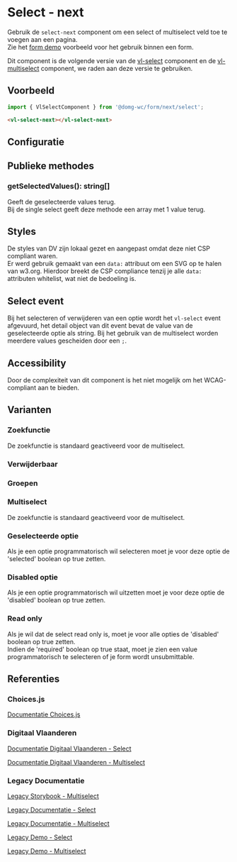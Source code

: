 
# Select - next

Gebruik de `select-next` component om een select of multiselect veld toe te voegen aan een pagina.<br/>
Zie het [form demo](/docs/applicatief-voorbeelden-form-demo--documentatie) voorbeeld voor het gebruik binnen een form.

Dit component is de volgende versie van de [vl-select](/docs/elements-select--documentatie) component en de [vl-multiselect](/docs/elements-multiselect--documentatie) component, we raden aan deze versie te gebruiken.

## Voorbeeld

```js
import { VlSelectComponent } from '@domg-wc/form/next/select';
```

```html
<vl-select-next></vl-select-next>
```

<Canvas of={VlSelectStories.SelectDefault} />

## Configuratie

<ArgTypes of={VlSelectStories.SelectDefault} />

## Publieke methodes

<FormControlPublicMethods />

### getSelectedValues(): string[]

Geeft de geselecteerde values terug.<br/>
Bij de single select geeft deze methode een array met 1 value terug.

## Styles

De styles van DV zijn lokaal gezet en aangepast omdat deze niet CSP compliant waren.<br/>
Er werd gebruik gemaakt van een `data:` attribuut om een SVG op te halen van w3.org.
Hierdoor breekt de CSP compliance tenzij je alle `data:` attributen whitelist, wat niet de bedoeling is.

## Select event

Bij het selecteren of verwijderen van een optie wordt het `vl-select` event afgevuurd, het detail object van dit event bevat de value van de geselecteerde optie als string.
Bij het gebruik van de multiselect worden meerdere values gescheiden door een `;`.

## Accessibility

Door de complexiteit van dit component is het niet mogelijk om het WCAG-compliant aan te bieden.

## Varianten

### Zoekfunctie

De zoekfunctie is standaard geactiveerd voor de multiselect.

<Canvas of={VlSelectStories.SelectSearch} />

### Verwijderbaar

<Canvas of={VlSelectStories.SelectDeletable} />

### Groepen

<Canvas of={VlSelectStories.SelectGroups} />

### Multiselect

De zoekfunctie is standaard geactiveerd voor de multiselect.

<Canvas of={VlSelectStories.SelectMultiple} />

### Geselecteerde optie

Als je een optie programmatorisch wil selecteren moet je voor deze optie de 'selected' boolean op true zetten.

<Canvas of={VlSelectStories.SelectSelectedOption} />

### Disabled optie

Als je een optie programmatorisch wil uitzetten moet je voor deze optie de 'disabled' boolean op true zetten.

<Canvas of={VlSelectStories.SelectDisabledOption} />

### Read only

Als je wil dat de select read only is, moet je voor alle opties de 'disabled' boolean op true zetten.<br/>
Indien de 'required' boolean op true staat, moet je zien een value programmatorisch te selecteren of je form wordt unsubmittable.

<Canvas of={VlSelectStories.SelectReadOnly} />

## Referenties

### Choices.js

[Documentatie Choices.js](https://github.com/Choices-js/Choices)

### Digitaal Vlaanderen

[Documentatie Digitaal Vlaanderen - Select](https://overheid.vlaanderen.be/webuniversum/v3/documentation/forms/vl-ui-select)

[Documentatie Digitaal Vlaanderen - Multiselect](https://overheid.vlaanderen.be/webuniversum/v3/documentation/forms/vl-ui-multiselect)

### Legacy Documentatie

[Legacy Storybook - Multiselect](https://webcomponenten.omgeving.vlaanderen.be/storybook/?path=/docs/legacy-vl-multiselect--default)

[Legacy Documentatie - Select](https://webcomponenten.omgeving.vlaanderen.be/doc/VlSelect.html)

[Legacy Documentatie - Multiselect](https://webcomponenten.omgeving.vlaanderen.be/doc/VlMultiSelect.html)

[Legacy Demo - Select](https://webcomponenten.omgeving.vlaanderen.be/demo/vl-select.html)

[Legacy Demo - Multiselect](https://webcomponenten.omgeving.vlaanderen.be/demo/vl-multiselect.html)
